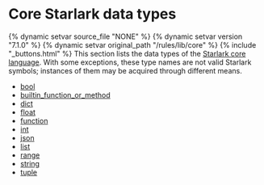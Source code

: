 <html devsite>
<head>
  <meta name="project_path" value="/_project.yaml">
  <meta name="book_path" value="/versions/7.1.0/_book.yaml">
</head>
<body>
<h1 class="page-title">Core Starlark data types</h1>

{% dynamic setvar source_file "NONE" %}
{% dynamic setvar version "7.1.0" %}
{% dynamic setvar original_path "/rules/lib/core" %}
{% include "_buttons.html" %}
This section lists the data types of the <a href='https://github.com/bazelbuild/starlark/blob/master/spec.md#built-in-constants-and-functions'>Starlark core language</a>. With some exceptions, these type names are not valid Starlark symbols; instances of them may be acquired through different means.

<ul>

<li><a href="/versions/7.1.0/rules/lib/core/bool">bool</a></li>

<li><a href="/versions/7.1.0/rules/lib/core/builtin_function_or_method">builtin_function_or_method</a></li>

<li><a href="/versions/7.1.0/rules/lib/core/dict">dict</a></li>

<li><a href="/versions/7.1.0/rules/lib/core/float">float</a></li>

<li><a href="/versions/7.1.0/rules/lib/core/function">function</a></li>

<li><a href="/versions/7.1.0/rules/lib/core/int">int</a></li>

<li><a href="/versions/7.1.0/rules/lib/core/json">json</a></li>

<li><a href="/versions/7.1.0/rules/lib/core/list">list</a></li>

<li><a href="/versions/7.1.0/rules/lib/core/range">range</a></li>

<li><a href="/versions/7.1.0/rules/lib/core/string">string</a></li>

<li><a href="/versions/7.1.0/rules/lib/core/tuple">tuple</a></li>
</ul>
</body>
</html>
